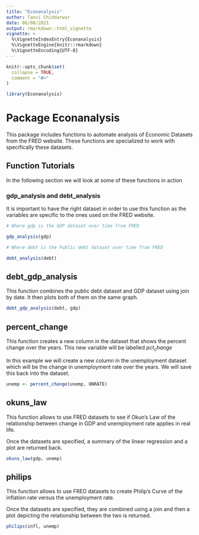 ```yaml
---
title: "Econanalysis"
author: Tanvi Chiddarwar
date: 06/08/2021
output: rmarkdown::html_vignette
vignette: >
  %\VignetteIndexEntry{Econanalysis}
  %\VignetteEngine{knitr::rmarkdown}
  %\VignetteEncoding{UTF-8}
---
```


```r
knitr::opts_chunk$set(
  collapse = TRUE,
  comment = "#>"
)
```

```r
library(Econanalysis)
```


# Package Econanalysis 

This package includes functions to automate analysis of Economic Datasets from the FRED website. These functions are specialized to work with specifically these datasets. 

## Function Tutorials 

In the following section we will look at some of these functions in action

### gdp_analysis and debt_analysis

It is important to have the right dataset in order to use this function as the variables are specific to the ones used on the FRED website. 


```r
# Where gdp is the GDP dataset over time from FRED 

gdp_analysis(gdp)

# Where debt is the Public debt dataset over time from FRED 

debt_analysis(debt)
```


## debt_gdp_analysis

This function combines the public debt dataset and GDP dataset using join by date. It then plots both of them on the same graph. 

```r
debt_gdp_analysis(debt, gdp)
```

## percent_change 

This function creates a new column in the dataset that shows the percent change over the years. 
This new variable will be labelled $pct_change$

In this example we will create a new column in the unemployment dataset which will be the change in unemployment rate over the years. We will save this back into the dataset. 
```r
unemp <- percent_change(unemp, UNRATE)
```


## okuns_law

This function allows to use FRED datasets to see if Okun's Law of the relationship between change in GDP and unemployment rate applies in real life.  

Once the datasets are specified, a summary of the linear regression and a plot are returned back. 

```r
okuns_law(gdp, unemp)
```


## philips

This function allows to use FRED datasets to create Philip's Curve of the inflation rate versus the unemployment rate. 

Once the datasets are specified, they are combined using a join and then a plot depicting the relationship between the two is returned. 

```r
philips(infl, unemp)
```


